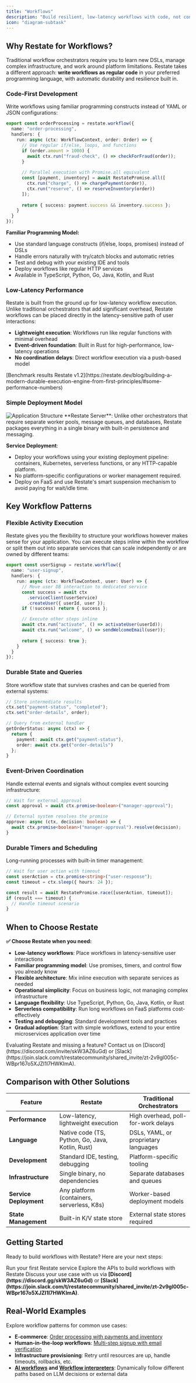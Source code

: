 ```yaml
---
title: "Workflows"
description: "Build resilient, low-latency workflows with code, not configuration."
icon: "diagram-subtask"
---
```


## Why Restate for Workflows?

Traditional workflow orchestrators require you to learn new DSLs, manage complex infrastructure, and work around platform limitations. Restate takes a different approach: **write workflows as regular code** in your preferred programming language, with automatic durability and resilience built in.

### Code-First Development

Write workflows using familiar programming constructs instead of YAML or JSON configurations:

```typescript
export const orderProcessing = restate.workflow({
  name: "order-processing",
  handlers: {
    run: async (ctx: WorkflowContext, order: Order) => {
      // Use regular if/else, loops, and functions
      if (order.amount > 1000) {
        await ctx.run("fraud-check", () => checkForFraud(order));
      }
      
      // Parallel execution with Promise.all equivalent
      const [payment, inventory] = await RestatePromise.all([
        ctx.run("charge", () => chargePayment(order)),
        ctx.run("reserve", () => reserveInventory(order))
      ]);
      
      return { success: payment.success && inventory.success };
    }
  }
});
```

**Familiar Programming Model:**
- Use standard language constructs (if/else, loops, promises) instead of DSLs
- Handle errors naturally with try/catch blocks and automatic retries
- Test and debug with your existing IDE and tools
- Deploy workflows like regular HTTP services
- Available in TypeScript, Python, Go, Java, Kotlin, and Rust

### Low-Latency Performance

Restate is built from the ground up for low-latency workflow execution. Unlike traditional orchestrators that add significant overhead, Restate workflows can be placed directly in the latency-sensitive path of user interactions:

- **Lightweight execution**: Workflows run like regular functions with minimal overhead
- **Event-driven foundation**: Built in Rust for high-performance, low-latency operations
- **No coordination delays**: Direct workflow execution via a push-based model

<Info>
[Benchmark results Restate v1.2](https://restate.dev/blog/building-a-modern-durable-execution-engine-from-first-principles/#some-performance-numbers)
</Info>

### Simple Deployment Model

<img src="/img/tour/app_layout.svg" alt="Application Structure"/>
**Restate Server**: Unlike other orchestrators that require separate worker pools, message queues, and databases, Restate packages everything in a single binary with built-in persistence and messaging.

**Service Deployment**:
- Deploy your workflows using your existing deployment pipeline: containers, Kubernetes, serverless functions, or any HTTP-capable platform.
- No platform-specific configurations or worker management required.
- Deploy on FaaS and use Restate's smart suspension mechanism to avoid paying for wait/idle time.


## Key Workflow Patterns

### Flexible Activity Execution

Restate gives you the flexibility to structure your workflows however makes sense for your application. You can execute steps inline within the workflow or split them out into separate services that can scale independently or are owned by different teams:

```typescript
export const userSignup = restate.workflow({
  name: "user-signup", 
  handlers: {
    run: async (ctx: WorkflowContext, user: User) => {
      // Move user DB interaction to dedicated service
      const success = await ctx
        .serviceClient(userService)
        .createUser({ userId, user });
      if (!success) return { success };

      // Execute other steps inline
      await ctx.run("activate", () => activateUser(userId));
      await ctx.run("welcome", () => sendWelcomeEmail(user));
      
      return { success: true };
    }
  }
});
```

### Durable State and Queries
Store workflow state that survives crashes and can be queried from external systems:

```typescript
// Store intermediate results
ctx.set("payment-status", "completed");
ctx.set("order-details", order);

// Query from external handler
getOrderStatus: async (ctx) => {
  return {
    payment: await ctx.get("payment-status"),
    order: await ctx.get("order-details")
  };
}
```

### Event-Driven Coordination
Handle external events and signals without complex event sourcing infrastructure:

```typescript
// Wait for external approval
const approval = await ctx.promise<boolean>("manager-approval");

// External system resolves the promise
approve: async (ctx, decision: boolean) => {
  await ctx.promise<boolean>("manager-approval").resolve(decision);
}
```

### Durable Timers and Scheduling
Long-running processes with built-in timer management:

```typescript
// Wait for user action with timeout
const userAction = ctx.promise<string>("user-response");
const timeout = ctx.sleep({ hours: 24 });

const result = await RestatePromise.race([userAction, timeout]);
if (result === timeout) {
  // Handle timeout scenario
}
```

## When to Choose Restate

**✅ Choose Restate when you need:**
- **Low-latency workflows**: Place workflows in latency-sensitive user interactions
- **Familiar programming model**: Use promises, timers, and control flow you already know
- **Flexible architecture**: Mix inline execution with separate services as needed
- **Operational simplicity**: Focus on business logic, not managing complex infrastructure
- **Language flexibility**: Use TypeScript, Python, Go, Java, Kotlin, or Rust
- **Serverless compatibility**: Run long workflows on FaaS platforms cost-effectively
- **Testing and debugging**: Standard development tools and practices
- **Gradual adoption**: Start with simple workflows, extend to your entire microservices application over time

<Info>
    Evaluating Restate and missing a feature? Contact us on [Discord](https://discord.com/invite/skW3AZ6uGd) or [Slack](https://join.slack.com/t/restatecommunity/shared_invite/zt-2v9gl005c-WBpr167o5XJZI1l7HWKImA).
</Info>

## Comparison with Other Solutions

| Feature | Restate                                    | Traditional Orchestrators |
|---------|--------------------------------------------|--------------------------|
| **Performance** | Low-latency, lightweight execution         | High overhead, poll-for-work delays |
| **Language** | Native code (TS, Python, Go, Java, Kotlin, Rust)   | DSLs, YAML, or proprietary languages |
| **Development** | Standard IDE, testing, debugging           | Platform-specific tooling |
| **Infrastructure** | Single binary, no dependencies             | Separate databases and queues |
| **Service Deployment** | Any platform (containers, serverless, K8s) | Worker-based deployment models |
| **State Management** | Built-in K/V state store                     | External state stores required |

## Getting Started

Ready to build workflows with Restate? Here are your next steps:

<CardGroup cols={3}>
  <Card title="Quickstart" icon="rocket" href="/guides/error-handling">
    Run your first Restate service
  </Card>
  <Card title="Hands-on Tutorial" icon="pen" href="/tour/workflows">
    Explore the APIs to build workflows with Restate
  </Card>
  <Card title="Need help?" icon="thought-bubble">
    Discuss your use case with us via <strong>[Discord](https://discord.gg/skW3AZ6uGd)</strong> or <strong>[Slack](https://join.slack.com/t/restatecommunity/shared_invite/zt-2v9gl005c-WBpr167o5XJZI1l7HWKImA)</strong>.
  </Card>
</CardGroup>

## Real-World Examples

Explore workflow patterns for common use cases:

- **E-commerce**: [Order processing with payments and inventory](/examples/order-processing)
- **Human-in-the-loop workflows**: [Multi-step signup with email verification](/tour/workflows)
- **Infrastructure provisioning**: Retry until resources are up, handle timeouts, rollbacks, etc.
- **[AI workflows](https://github.com/restatedev/ai-examples) and [Workflow interpreters](https://github.com/restatedev/examples/tree/main/typescript/end-to-end-applications/ai-image-workflows)**: Dynamically follow different paths based on LLM decisions or external data